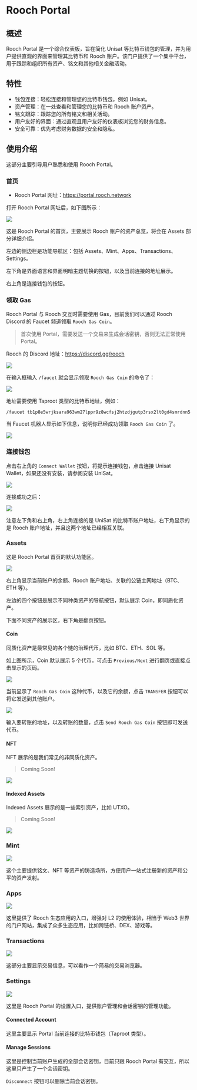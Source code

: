 # Rooch Portal

## 概述

Rooch Portal 是一个综合仪表板，旨在简化 Unisat 等比特币钱包的管理，并为用户提供直观的界面来管理其比特币和 Rooch 账户。该门户提供了一个集中平台，用于跟踪和组织所有资产、铭文和其他相关金融活动。

## 特性

- 钱包连接：轻松连接和管理您的比特币钱包，例如 Unisat。
- 资产管理：在一处查看和管理您的比特币和 Rooch 账户资产。
- 铭文跟踪：跟踪您的所有铭文和相关活动。
- 用户友好的界面：通过直观且用户友好的仪表板浏览您的财务信息。
- 安全可靠：优先考虑财务数据的安全和隐私。

## 使用介绍

这部分主要引导用户熟悉和使用 Rooch Portal。

### 首页

- Rooch Portal 网址：https://portal.rooch.network

打开 Rooch Portal 网址后，如下图所示：

![](/docs/portal/portal-home.png)

这是 Rooch Portal 的首页，主要展示 Rooch 账户的资产总览，将会在 Assets 部分详细介绍。

左边的侧边栏是功能导航区：包括 Assets、Mint、Apps、Transactions、Settings。

左下角是界面语言和界面明暗主题切换的按钮，以及当前连接的地址展示。

右上角是连接钱包的按钮。

### 领取 Gas

Rooch Portal 与 Rooch 交互时需要使用 Gas，目前我们可以通过 Rooch Discord 的 Faucet 频道领取 `Rooch Gas Coin`。

> 首次使用 Portal，需要发送一个交易来生成会话密钥，否则无法正常使用 Portal。

Rooch 的 Discord 地址：https://discord.gg/rooch

![](/docs/portal/discord-gas-channel.png)

在输入框输入 `/faucet` 就会显示领取 `Rooch Gas Coin` 的命令了：

![](/docs/portal/discord-gas-command.png)

地址需要使用 Taproot 类型的比特币地址，例如：

```command
/faucet tb1p8e5wrjksara963wm27lppr9z8wcfsj2htzdjgutp3rsx2lt0gd4smrdnn5
```

当 Faucet 机器人显示如下信息，说明你已经成功领取 `Rooch Gas Coin` 了。

![](/docs/portal/discord-gas-obtain.png)

### 连接钱包

点击右上角的 `Connect Wallet` 按钮，将提示连接钱包，点击连接 Unisat Wallet，如果还没有安装，请参阅安装 UniSat。

![](/docs/portal/connect-wallet.png)

连接成功之后：

![](/docs/portal/assets.png)

注意左下角和右上角，右上角连接的是 UniSat 的比特币账户地址，右下角显示的是 Rooch 账户地址，并且这两个地址已经相互关联。

### Assets

这是 Rooch Portal 首页的默认功能区。

![](/docs/portal/assets-show-coin.png)

右上角显示当前账户的余额、Rooch 账户地址、关联的公链主网地址（BTC、ETH 等）。

左边的四个按钮是展示不同种类资产的导航按钮，默认展示 Coin，即同质化资产。

下面不同资产的展示区，右下角是翻页按钮。

#### Coin

同质化资产是最常见的各个链的治理代币，比如 BTC、ETH、SOL 等。

如上图所示，Coin 默认展示 5 个代币，可点击 `Previous/Next` 进行翻页或直接点击显示的页码。

![](/docs/portal/assets-transfer.png)

当前显示了 `Rooch Gas Coin` 这种代币，以及它的余额，点击 `TRANSFER` 按钮可以将它发送到其他账户。

![](/docs/portal/transfer-coin.png)

输入要转账的地址，以及转账的数量，点击 `Send Rooch Gas Coin` 按钮即可发送代币。

#### NFT

NFT 展示的是我们常见的非同质化资产。

> Coming Soon!

![](/docs/portal/assets-nft.png)

#### Indexed Assets

Indexed Assets 展示的是一些索引资产，比如 UTXO。

> Coming Soon!

![](/docs/portal/index-assets.png)

### Mint

![](/docs/portal/mint.png)

这个主要提供铭文、NFT 等资产的铸造场所，方便用户一站式注册新的资产和公平的资产发射。

### Apps

![](/docs/portal/apps.png)

这里提供了 Rooch 生态应用的入口，增强对 L2 的使用体验，相当于 Web3 世界的门户网站，集成了众多生态应用，比如跨链桥、DEX、游戏等。

### Transactions

![](/docs/portal/transactions.png)

这部分主要显示交易信息，可以看作一个简易的交易浏览器。

### Settings

![](/docs/portal/settings.png)

这里是 Rooch Portal 的设置入口，提供账户管理和会话密钥的管理功能。

#### Connected Account

这里主要显示 Portal 当前连接的比特币钱包（Taproot 类型）。

#### Manage Sessions

这里是控制当前账户生成的全部会话密钥，目前只跟 Rooch Portal 有交互，所以这里只产生了一个会话密钥。

`Disconnect` 按钮可以删除当前会话密钥。
